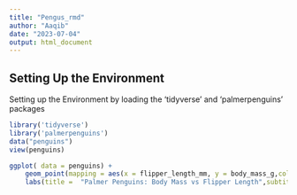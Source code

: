 ```yaml
---
title: "Pengus_rmd"
author: "Aaqib"
date: "2023-07-04"
output: html_document
---
```


## Setting Up the Environment
Setting up the Environment by loading the 'tidyverse' and 'palmerpenguins' packages 
```r
library('tidyverse')
library('palmerpenguins')
data("penguins")
view(penguins)
```

```r
ggplot( data = penguins) + 
    geom_point(mapping = aes(x = flipper_length_mm, y = body_mass_g,color = species))+ 
    labs(title =  "Palmer Penguins: Body Mass vs Flipper Length",subtitle = 'Sample Of Three Penguins Species',caption = "Data collected by Dr.Baryal Khan Yousafzai")

```

